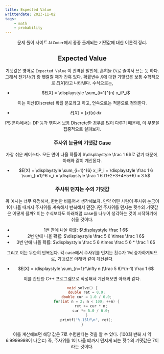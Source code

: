 ```yaml
---
title: Expected Value
writtendate: 2023-11-02
tags:
    - math
    - probability
---
```


<Header />

문제 풀이 사이트 `AtCoder`에서 종종 출제되는 기댓값에 대한 이론적 정리.

## Expected Value

기댓값은 영어로 `Expected Value` 이 번역된 말인데, 흔히들 `EV`로 줄여서 쓰는 듯 하다. 그래서 전기차(?) 랑 헷갈릴 때가 간혹 있다. 확률변수 $X$에 대한 기댓값은 보통 수학적으로 $E[X]$라고 나타낸다. 수식으로는,

- $E[X] = \displaystyle \sum_{i=1}^{n} x_iP_i$

이는 이산(Discrete) 확률 분포라고 하고, 연속으로는 적분으로 정의한다.

- $E[X] = \displaystyle \int xf(x)\,dx$

PS 분야에서는 DP 등과 엮여서 보통 Discrete한 경우를 많이 다루기 때문에, 이 부분을 집중적으로 살펴보자.

### 주사위 눈금의 기댓값 Case

가장 쉬운 케이스다. 모든 면이 나올 확률이 $\displaystyle \frac 1 6$로 같기 때문에, 아래와 같이 계산된다.

- $E[X] = \displaystyle \sum_{i=1}^{6} x_iP_i = \displaystyle \frac 1 6 \sum_{i=1}^6 x_i = \displaystyle \frac 1 6 (1+2+3+4+5+6) = 3.5$

### 주사위 던지는 수의 기댓값

위 예시는 너무 유명해서, 한번만 비틀어서 생각해보자. 만약 어떤 사람이 주사위 눈금이 1이 나올 때까지 주사위를 계속해서 반복해서 던진다면 주사위를 던지는 횟수의 기댓값은 어떻게 될까? 이는 수식보다도 아래처럼 case를 나누어 생각하는 것이 시작하기에 쉬울 것이다.

- 1번 만에 나올 확률: $\displaystyle \frac 1 6$
- 2번 만에 나올 확률: $\displaystyle \frac 5 6 \times \frac 1 6$
- 3번 만에 나올 확률: $\displaystyle \frac 5 6 \times \frac 5 6 * \frac 1 6$

그리고 이는 무한히 반복된다. 각 case에서 주사위를 던지는 횟수가 1씩 증가하게되므로, 기댓값은 아래와 같이 계산된다.

- $E[X] = \displaystyle \sum_{n=1}^\infty n (\frac 5 6)^(n-1) \frac 1 6$

이를 간단한 C++ 프로그램으로 작성해서 계산해보면 아래와 같다.

```cpp
void solve() {
    double ret = 0.0;
    double cur = 1.0 / 6.0;
    for(int n = 2; n < 100; ++n) {
        ret += cur * n;
        cur *= 5.0 / 6.0;
    }
    printf("%.15lf\n", ret);
}
```

이를 계산해보면 해당 값은 $7$로 수렴한다는 것을 알 수 있다. (100회 반복 시 약 6.9999998이 나온ㄷ) 즉, 주사위를 1이 나올 떄까지 던지게 되는 횟수의 기댓값은 $7$이라는 것이다.

<TagList />
<Comment />
